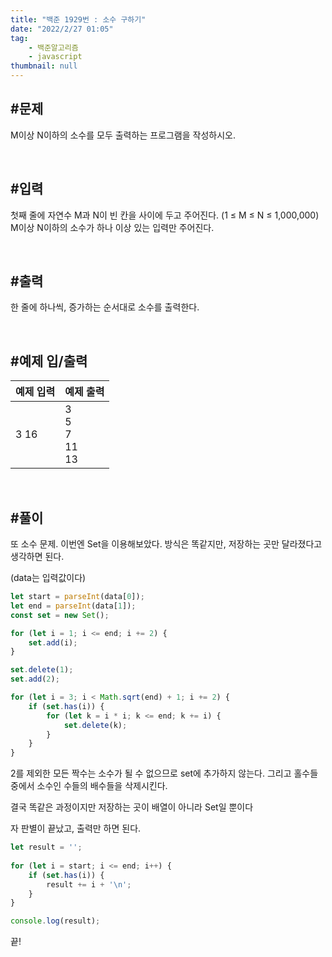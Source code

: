 ```yaml
---
title: "백준 1929번 : 소수 구하기"
date: "2022/2/27 01:05"
tag:
    - 백준알고리즘
    - javascript
thumbnail: null
---
```


## #문제

M이상 N이하의 소수를 모두 출력하는 프로그램을 작성하시오.

<br/>

## #입력

첫째 줄에 자연수 M과 N이 빈 칸을 사이에 두고 주어진다. (1 ≤ M ≤ N ≤ 1,000,000) M이상 N이하의 소수가 하나 이상 있는 입력만 주어진다.

<br/>

## #출력

한 줄에 하나씩, 증가하는 순서대로 소수를 출력한다.

<br/>

## #예제 입/출력

| 예제 입력 | 예제 출력 |
| ----- | ----- |
| 3 16 | 3<br/>5<br/>7<br/>11<br/>13 |

<br/>

## #풀이

또 소수 문제. 이번엔 Set을 이용해보았다. 방식은 똑같지만, 저장하는 곳만 달라졌다고 생각하면 된다.

(data는 입력값이다)

```javascript
let start = parseInt(data[0]);
let end = parseInt(data[1]);
const set = new Set();

for (let i = 1; i <= end; i += 2) {
    set.add(i);
}

set.delete(1);
set.add(2);

for (let i = 3; i < Math.sqrt(end) + 1; i += 2) {
    if (set.has(i)) {
        for (let k = i * i; k <= end; k += i) {
            set.delete(k);
        }
    }
}
```

2를 제외한 모든 짝수는 소수가 될 수 없으므로 set에 추가하지 않는다. 그리고 홀수들 중에서 소수인 수들의 배수들을 삭제시킨다.

결국 똑같은 과정이지만 저장하는 곳이 배열이 아니라 Set일 뿐이다

자 판별이 끝났고, 출력만 하면 된다.


```javascript
let result = '';
    
for (let i = start; i <= end; i++) {
    if (set.has(i)) {
        result += i + '\n';
    }
}

console.log(result);
```

끝!